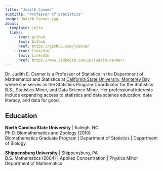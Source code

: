 ```yaml
---
title: "Judith Canner"
subtitle: "Professor of Statistics"
image: Judith_Canner.jpg
about: 
  template: jolla
  links:
    - icon: github
      text: Github
      href: https://github.com/jcanner
    - icon: linkedin
      text: LinkedIn
      href: https://www.linkedin.com/in/judith-canner/
---
```


Dr. Judith E. Canner is a Professor of Statistics in the Department of Mathematics and Statistics at [California State University, Monterey Bay](http://csumb.edu/stat) where she serves as the Statistics Program Coordinator for the Statistics B.S., Statistics Minor, and Data Science Minor.  Her professional interests include expanding access to statistics and data science education, data literacy, and data for good.  


## Education

**North Carolina State University** | Raleigh, NC  
Ph.D. Biomathematics and Zoology (2010)  
Biomathematics Graduate Program | Department of Statistics | Department of Biology 


**Shippensburg University** | Shippensburg, PA  
B.S. Mathematics (2004) | Applied Concentration | Physics Minor  
Department of Mathematics 